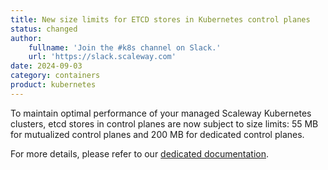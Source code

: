 ```yaml
---
title: New size limits for ETCD stores in Kubernetes control planes
status: changed
author:
    fullname: 'Join the #k8s channel on Slack.'
    url: 'https://slack.scaleway.com'
date: 2024-09-03
category: containers
product: kubernetes
---
```


To maintain optimal performance of your managed Scaleway Kubernetes clusters, etcd stores in control planes are now subject to size limits: 55 MB for mutualized control planes and 200 MB for dedicated control planes.

For more details, please refer to our [dedicated documentation](/containers/kubernetes/reference-content/kubernetes-control-plane-offers/).

